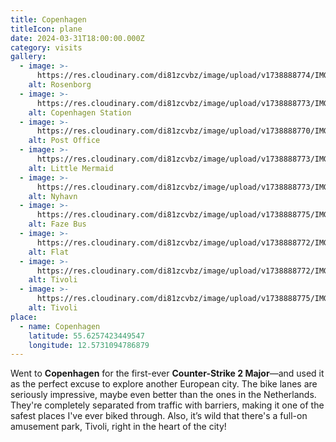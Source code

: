 ```yaml
---
title: Copenhagen
titleIcon: plane
date: 2024-03-31T18:00:00.000Z
category: visits
gallery:
  - image: >-
      https://res.cloudinary.com/di81zcvbz/image/upload/v1738888774/IMG_4110_ri7eh6.jpg
    alt: Rosenborg
  - image: >-
      https://res.cloudinary.com/di81zcvbz/image/upload/v1738888773/IMG_4079_sva3tt.jpg
    alt: Copenhagen Station
  - image: >-
      https://res.cloudinary.com/di81zcvbz/image/upload/v1738888770/IMG_4080_v8hfkm.jpg
    alt: Post Office
  - image: >-
      https://res.cloudinary.com/di81zcvbz/image/upload/v1738888773/IMG_4118_rcxahd.jpg
    alt: Little Mermaid
  - image: >-
      https://res.cloudinary.com/di81zcvbz/image/upload/v1738888773/IMG_4129_mr28p3.jpg
    alt: Nyhavn
  - image: >-
      https://res.cloudinary.com/di81zcvbz/image/upload/v1738888775/IMG_4158_mfcyic.jpg
    alt: Faze Bus
  - image: >-
      https://res.cloudinary.com/di81zcvbz/image/upload/v1738888772/IMG_4086_lrcytv.jpg
    alt: Flat
  - image: >-
      https://res.cloudinary.com/di81zcvbz/image/upload/v1738888772/IMG_4099_dwmpie.jpg
    alt: Tivoli
  - image: >-
      https://res.cloudinary.com/di81zcvbz/image/upload/v1738888775/IMG_4186_f5arl9.jpg
    alt: Tivoli
place:
  - name: Copenhagen
    latitude: 55.6257423449547
    longitude: 12.5731094786879
---
```


Went to **Copenhagen** for the first-ever **Counter-Strike 2 Major**—and used it as the perfect excuse to explore another European city. The bike lanes are seriously impressive, maybe even better than the ones in the Netherlands. They're completely separated from traffic with barriers, making it one of the safest places I've ever biked through. Also, it’s wild that there's a full-on amusement park, Tivoli, right in the heart of the city!
